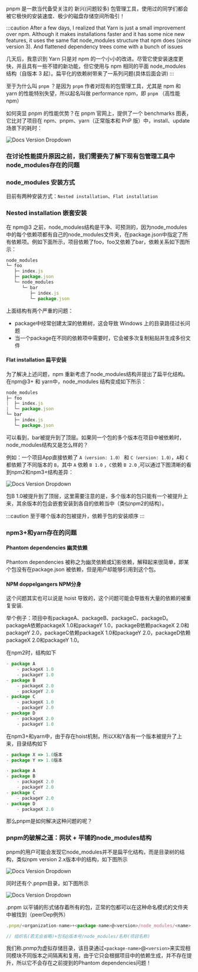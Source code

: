 pnpm 是一款当代备受关注的 新兴(问题较多) 包管理工具，使用过的同学们都会被它极快的安装速度、极少的磁盘存储空间所吸引！

:::caution
After a few days, I realized that Yarn is just a small improvement over npm. Although it makes installations faster and it has some nice new features, it uses the same flat node_modules structure that npm does (since version 3).
And flattened dependency trees come with a bunch of issues

几天后，我意识到 Yarn 只是对 npm 的一个小小的改进。尽管它使安装速度更快，并且具有一些不错的新功能，但它使用与 npm 相同的平面 node_modules 结构（自版本 3 起）。扁平化的依赖树带来了一系列问题(具体后面会讲)
:::

至于为什么叫 `pnpm` ？是因为 `pnpm` 作者对现有的包管理工具，尤其是 npm 和 yarn 的性能特别失望，所以起名叫做 performance npm，即 `pnpm` （高性能 npm）

如何突显 pnpm 的性能优势？在 pnpm 官网上，提供了一个 benchmarks 图表，它比对了项目在 npm、pnpm、yarn（正常版本和 PnP 版）中，install、update 场景下的耗时：

![Docs Version Dropdown](/img/tutorial/0922e407d53a46b3a64a4c037d897e62_tplv-k3u1fbpfcp-zoom-in-crop-mark_3024_0_0_0.webp)


### 在讨论性能提升原因之前，我们需要先了解下现有包管理工具中node_modules存在的问题

### node_modules 安装方式

目前有两种安装方式：`Nested installation`、`Flat installation`


### Nested installation 嵌套安装

在 npm@3 之前，node_modules结构是干净、可预测的，因为node_modules 中的每个依赖项都有自己的node_modules文件夹，在package.json中指定了所有依赖项。例如下面所示，项目依赖了foo，foo又依赖了bar，依赖关系如下图所示：

```js
node_modules
└─ foo
   ├─ index.js
   ├─ package.json
   └─ node_modules
      └─ bar
         ├─ index.js
         └─ package.json
```

上面结构有两个严重的问题：

- package中经常创建太深的依赖树，这会导致 Windows 上的目录路径过长问题
- 当一个package在不同的依赖项中需要时，它会被多次复制粘贴并生成多份文件


#### Flat installation 扁平安装

为了解决上述问题，npm 重新考虑了node_modules结构并提出了扁平化结构。在npm@3+ 和 yarn中，node_modules 结构变成如下所示：

```js
node_modules
├─ foo
|  ├─ index.js
|  └─ package.json
└─ bar
   ├─ index.js
   └─ package.json
```

可以看到，bar被提升到了顶层。如果同一个包的多个版本在项目中被依赖时，node_modules结构又是怎么样的？

例如：一个项目App直接依赖了 `A（version: 1.0）` 和 `C（version: 1.0）`，`A`和 `C` 都依赖了不同版本的 `B`，其中 `A` 依赖 `B 1.0` ，`C`依赖 `B 2.0` ,可以通过下图清晰的看到npm2和npm3+结构差异：

![Docs Version Dropdown](/img/tutorial/66612d54fac34ced8367b2a42f854efc_tplv-k3u1fbpfcp-zoom-in-crop-mark_3024_0_0_0.webp)

包B 1.0被提升到了顶层，这里需要注意的是，多个版本的包只能有一个被提升上来，其余版本的包会嵌套安装到各自的依赖当中（类似npm2的结构）。

:::caution
至于哪个版本的包被提升，依赖于包的安装顺序
:::

### npm3+和yarn存在的问题

#### Phantom dependencies 幽灵依赖

Phantom dependencies 被称之为幽灵依赖或幻影依赖，解释起来很简单，即某个包没有在package.json 被依赖，但是用户却能够引用到这个包。

<!-- ```js
nodejs的寻址方式：(查看更多)

1. 对于核心模块（core module） => 绝对路径 寻址
2. node标准库 => 相对路径寻址
3. 第三方库（通过npm安装）到node_modules下的库：

 3.1.   先在当前路径下，寻找 node_modules/xxx
 3.2    递归从下往上到上级路径，寻找 ../node_modules/xxx
 3.3    循环第二步
 3.4    在全局环境路径下寻找 .node_modules/xxx

``` -->


#### NPM doppelgangers NPM分身

这个问题其实也可以说是 hoist 导致的，这个问题可能会导致有大量的依赖的被重复安装.

举个例子：项目中有packageA、packageB、packageC、packageD。packageA依赖packageX 1.0和packageY 1.0，packageB依赖packageX 2.0和packageY 2.0，packageC依赖packageX 1.0和packageY 2.0，packageD依赖packageX 2.0和packageY 1.0。

在npm2时，结构如下

```js
- package A
    - packageX 1.0
    - packageY 1.0
- package B
    - packageX 2.0
    - packageY 2.0
- package C
    - packageX 1.0
    - packageY 2.0
- package D
    - packageX 2.0
    - packageY 1.0

```

在npm3+和yarn中，由于存在hoist机制，所以X和Y各有一个版本被提升了上来，目录结构如下

```js
- package X => 1.0版本
- package Y => 1.0版本

- package A
- package B
    - packageX 2.0
    - packageY 2.0
- package C
    - packageY 2.0
- package D
    - packageX 2.0
```


那么pnpm是如何解决这种问题的呢？

### pnpm的破解之道：网状 + 平铺的node_modules结构

pnpm的用户可能会发现它node_modules并不是扁平化结构，而是目录树的结构，类似npm version 2.x版本中的结构，如下图所示


![Docs Version Dropdown](/img/tutorial/e553fcf2111a4472a3c0b5d0f2aeea68_tplv-k3u1fbpfcp-zoom-in-crop-mark_3024_0_0_0.webp)

同时还有个.pnpm目录，如下图所示

![Docs Version Dropdown](/img/tutorial/fcab63e8007b4d69a8a6199b3c2ba5b3_tplv-k3u1fbpfcp-zoom-in-crop-mark_3024_0_0_0.webp)

.pnpm 以平铺的形式储存着所有的包，正常的包都可以在这种命名模式的文件夹中被找到（peerDep例外）


```js
.pnpm/<organization-name>+<package-name>@<version>/node_modules/<name>

// 组织名(若无会省略)+包名@版本号/node_modules/名称(项目名称)
```

我们称.pnmp为虚拟存储目录，该目录通过`<package-name>`@`<version>`来实现相同模块不同版本之间隔离和复用，由于它只会根据项目中的依赖生成，并不存在提升，所以它不会存在之前提到的Phantom dependencies问题！







